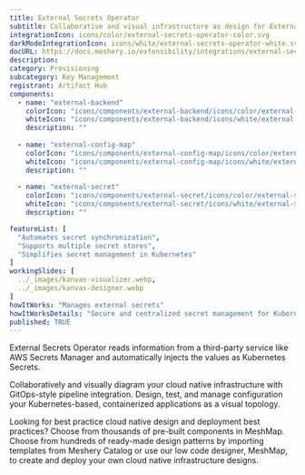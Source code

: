 ---
title: External Secrets Operator
subtitle: Collaborative and visual infrastructure as design for External Secrets Operator
integrationIcon: icons/color/external-secrets-operator-color.svg
darkModeIntegrationIcon: icons/white/external-secrets-operator-white.svg
docURL: https://docs.meshery.io/extensibility/integrations/external-secrets-operator
description: 
category: Provisioning
subcategory: Key Management
registrant: Artifact Hub
components:
  - name: "external-backend"
    colorIcon: "icons/components/external-backend/icons/color/external-backend-color.svg"
    whiteIcon: "icons/components/external-backend/icons/white/external-backend-white.svg"
    description: ""
    
  - name: "external-config-map"
    colorIcon: "icons/components/external-config-map/icons/color/external-config-map-color.svg"
    whiteIcon: "icons/components/external-config-map/icons/white/external-config-map-white.svg"
    description: ""
    
  - name: "external-secret"
    colorIcon: "icons/components/external-secret/icons/color/external-secret-color.svg"
    whiteIcon: "icons/components/external-secret/icons/white/external-secret-white.svg"
    description: ""

featureList: [
  "Automates secret synchronization",
  "Supports multiple secret stores",
  "Simplifies secret management in Kubernetes"
]
workingSlides: [
  ../_images/kanvas-visualizer.webp,
  ../_images/kanvas-designer.webp
]
howItWorks: "Manages external secrets"
howItWorksDetails: "Secure and centralized secret management for Kubernetes applications"
published: TRUE
---
<p>
External Secrets Operator reads information from a third-party service like AWS Secrets Manager and automatically injects the values as Kubernetes Secrets.
</p>
<p>
    Collaboratively and visually diagram your cloud native infrastructure with GitOps-style pipeline integration. Design, test, and manage configuration your Kubernetes-based, containerized applications as a visual topology.
</p>
<p>
    Looking for best practice cloud native design and deployment best practices? Choose from thousands of pre-built components in MeshMap. Choose from hundreds of ready-made design patterns by importing templates from Meshery Catalog or use our low code designer, MeshMap, to create and deploy your own cloud native infrastructure designs.
</p>
